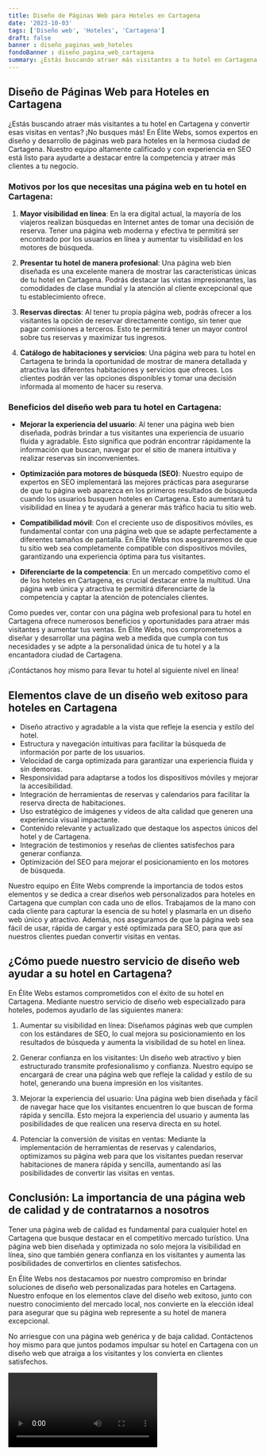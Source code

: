 ```yaml
---
title: Diseño de Páginas Web para Hoteles en Cartagena
date: '2023-10-03'
tags: ['Diseño web', 'Hoteles', 'Cartagena']
draft: false
banner : diseño_paginas_web_hoteles
fondoBanner : diseño_pagina_web_cartagena
summary: ¿Estás buscando atraer más visitantes a tu hotel en Cartagena y convertir esas visitas en ventas? ¡No busques más! En Élite Webs, somos expertos en diseño y desarrollo de páginas web para hoteles en la hermosa ciudad de Cartagena. Nuestro equipo altamente calificado y con experiencia en SEO está listo para ayudarte a destacar entre la competencia y atraer más clientes a tu negocio.
---
```


## Diseño de Páginas Web para Hoteles en Cartagena

¿Estás buscando atraer más visitantes a tu hotel en Cartagena y convertir esas visitas en ventas? ¡No busques más! En Élite Webs, somos expertos en diseño y desarrollo de páginas web para hoteles en la hermosa ciudad de Cartagena. Nuestro equipo altamente calificado y con experiencia en SEO está listo para ayudarte a destacar entre la competencia y atraer más clientes a tu negocio.

### Motivos por los que necesitas una página web en tu hotel en Cartagena:

1. **Mayor visibilidad en línea**: En la era digital actual, la mayoría de los viajeros realizan búsquedas en Internet antes de tomar una decisión de reserva. Tener una página web moderna y efectiva te permitirá ser encontrado por los usuarios en línea y aumentar tu visibilidad en los motores de búsqueda.

2. **Presentar tu hotel de manera profesional**: Una página web bien diseñada es una excelente manera de mostrar las características únicas de tu hotel en Cartagena. Podrás destacar las vistas impresionantes, las comodidades de clase mundial y la atención al cliente excepcional que tu establecimiento ofrece.

3. **Reservas directas**: Al tener tu propia página web, podrás ofrecer a los visitantes la opción de reservar directamente contigo, sin tener que pagar comisiones a terceros. Esto te permitirá tener un mayor control sobre tus reservas y maximizar tus ingresos.

4. **Catálogo de habitaciones y servicios**: Una página web para tu hotel en Cartagena te brinda la oportunidad de mostrar de manera detallada y atractiva las diferentes habitaciones y servicios que ofreces. Los clientes podrán ver las opciones disponibles y tomar una decisión informada al momento de hacer su reserva.

### Beneficios del diseño web para tu hotel en Cartagena:

- **Mejorar la experiencia del usuario**: Al tener una página web bien diseñada, podrás brindar a tus visitantes una experiencia de usuario fluida y agradable. Esto significa que podrán encontrar rápidamente la información que buscan, navegar por el sitio de manera intuitiva y realizar reservas sin inconvenientes.

- **Optimización para motores de búsqueda (SEO)**: Nuestro equipo de expertos en SEO implementará las mejores prácticas para asegurarse de que tu página web aparezca en los primeros resultados de búsqueda cuando los usuarios busquen hoteles en Cartagena. Esto aumentará tu visibilidad en línea y te ayudará a generar más tráfico hacia tu sitio web.

- **Compatibilidad móvil**: Con el creciente uso de dispositivos móviles, es fundamental contar con una página web que se adapte perfectamente a diferentes tamaños de pantalla. En Élite Webs nos aseguraremos de que tu sitio web sea completamente compatible con dispositivos móviles, garantizando una experiencia óptima para tus visitantes.

- **Diferenciarte de la competencia**: En un mercado competitivo como el de los hoteles en Cartagena, es crucial destacar entre la multitud. Una página web única y atractiva te permitirá diferenciarte de la competencia y captar la atención de potenciales clientes.

Como puedes ver, contar con una página web profesional para tu hotel en Cartagena ofrece numerosos beneficios y oportunidades para atraer más visitantes y aumentar tus ventas. En Élite Webs, nos comprometemos a diseñar y desarrollar una página web a medida que cumpla con tus necesidades y se adpte a la personalidad única de tu hotel y a la encantadora ciudad de Cartagena.

¡Contáctanos hoy mismo para llevar tu hotel al siguiente nivel en línea!

<GifSeo />

<Cta />

## Elementos clave de un diseño web exitoso para hoteles en Cartagena

- Diseño atractivo y agradable a la vista que refleje la esencia y estilo del hotel.
- Estructura y navegación intuitivas para facilitar la búsqueda de información por parte de los usuarios.
- Velocidad de carga optimizada para garantizar una experiencia fluida y sin demoras.
- Responsividad para adaptarse a todos los dispositivos móviles y mejorar la accesibilidad.
- Integración de herramientas de reservas y calendarios para facilitar la reserva directa de habitaciones.
- Uso estratégico de imágenes y videos de alta calidad que generen una experiencia visual impactante.
- Contenido relevante y actualizado que destaque los aspectos únicos del hotel y de Cartagena.
- Integración de testimonios y reseñas de clientes satisfechos para generar confianza.
- Optimización del SEO para mejorar el posicionamiento en los motores de búsqueda.

Nuestro equipo en Élite Webs comprende la importancia de todos estos elementos y se dedica a crear diseños web personalizados para hoteles en Cartagena que cumplan con cada uno de ellos. Trabajamos de la mano con cada cliente para capturar la esencia de su hotel y plasmarla en un diseño web único y atractivo. Además, nos aseguramos de que la página web sea fácil de usar, rápida de cargar y esté optimizada para SEO, para que así nuestros clientes puedan convertir visitas en ventas.

## ¿Cómo puede nuestro servicio de diseño web ayudar a su hotel en Cartagena?

En Élite Webs estamos comprometidos con el éxito de su hotel en Cartagena. Mediante nuestro servicio de diseño web especializado para hoteles, podemos ayudarlo de las siguientes manera:

1. Aumentar su visibilidad en línea: Diseñamos páginas web que cumplen con los estándares de SEO, lo cual mejora su posicionamiento en los resultados de búsqueda y aumenta la visibilidad de su hotel en línea.

2. Generar confianza en los visitantes: Un diseño web atractivo y bien estructurado transmite profesionalismo y confianza. Nuestro equipo se encargará de crear una página web que refleje la calidad y estilo de su hotel, generando una buena impresión en los visitantes.

3. Mejorar la experiencia del usuario: Una página web bien diseñada y fácil de navegar hace que los visitantes encuentren lo que buscan de forma rápida y sencilla. Esto mejora la experiencia del usuario y aumenta las posibilidades de que realicen una reserva directa en su hotel.

4. Potenciar la conversión de visitas en ventas: Mediante la implementación de herramientas de reservas y calendarios, optimizamos su página web para que los visitantes puedan reservar habitaciones de manera rápida y sencilla, aumentando así las posibilidades de convertir las visitas en ventas.

## Conclusión: La importancia de una página web de calidad y de contratarnos a nosotros

Tener una página web de calidad es fundamental para cualquier hotel en Cartagena que busque destacar en el competitivo mercado turístico. Una página web bien diseñada y optimizada no solo mejora la visibilidad en línea, sino que también genera confianza en los visitantes y aumenta las posibilidades de convertirlos en clientes satisfechos.

En Élite Webs nos destacamos por nuestro compromiso en brindar soluciones de diseño web personalizadas para hoteles en Cartagena. Nuestro enfoque en los elementos clave del diseño web exitoso, junto con nuestro conocimiento del mercado local, nos convierte en la elección ideal para asegurar que su página web represente a su hotel de manera excepcional.

No arriesgue con una página web genérica y de baja calidad. Contáctenos hoy mismo para que juntos podamos impulsar su hotel en Cartagena con un diseño web que atraiga a los visitantes y los convierta en clientes satisfechos.

<Video />

<CtaBot job='Hoteles' city='Cartagena'/>

<Gmaps query='Cartagena+españa+maps' />